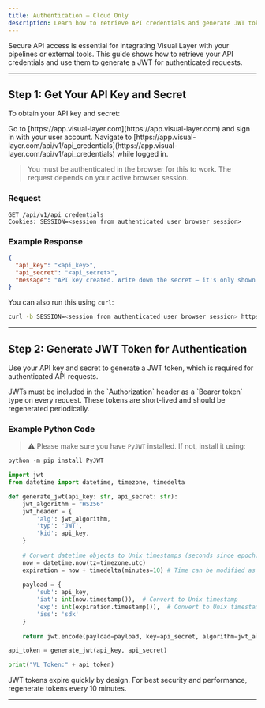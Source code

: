 ```yaml
---
title: Authentication – Cloud Only
description: Learn how to retrieve API credentials and generate JWT tokens for authenticated API access in Visual Layer Cloud.
---
```


<Card title="How This Helps" icon="key">
  Secure API access is essential for integrating Visual Layer with your pipelines or external tools. This guide shows how to retrieve your API credentials and use them to generate a JWT for authenticated requests.
</Card>

---

## Step 1: Get Your API Key and Secret

To obtain your API key and secret:

<Steps>

<Step title="Log in to Visual Layer">
Go to [https://app.visual-layer.com](https://app.visual-layer.com) and sign in with your user account.
</Step>

<Step title="Visit the API Credentials Page">
Navigate to [https://app.visual-layer.com/api/v1/api_credentials](https://app.visual-layer.com/api/v1/api_credentials) while logged in.
</Step>

</Steps>

> You must be authenticated in the browser for this to work. The request depends on your active browser session.

### Request

```http
GET /api/v1/api_credentials
Cookies: SESSION=<session from authenticated user browser session>
```

### Example Response

```json
{
  "api_key": "<api_key>",
  "api_secret": "<api_secret>",
  "message": "API key created. Write down the secret – it's only shown once!"
}
```

You can also run this using `curl`:

```bash
curl -b SESSION=<session from authenticated user browser session> https://app.visual-layer.com/api/v1/api_credentials
```

---

## Step 2: Generate JWT Token for Authentication

Use your API key and secret to generate a JWT token, which is required for authenticated API requests.

<Card title="JWT Token Authentication">
JWTs must be included in the `Authorization` header as a `Bearer token` type on every request.  
These tokens are short-lived and should be regenerated periodically.
</Card>

### Example Python Code

> ⚠️  Please make sure you have `PyJWT` installed. If not, install it using: 
```python
python -m pip install PyJWT
```

```python
import jwt
from datetime import datetime, timezone, timedelta

def generate_jwt(api_key: str, api_secret: str):
    jwt_algorithm = "HS256"
    jwt_header = {
        'alg': jwt_algorithm,
        'typ': 'JWT',
        'kid': api_key,
    }
    
    # Convert datetime objects to Unix timestamps (seconds since epoch)
    now = datetime.now(tz=timezone.utc)
    expiration = now + timedelta(minutes=10) # Time can be modified as needed
    
    payload = {
        'sub': api_key,
        'iat': int(now.timestamp()),  # Convert to Unix timestamp
        'exp': int(expiration.timestamp()),  # Convert to Unix timestamp
        'iss': 'sdk'
    }
    
    return jwt.encode(payload=payload, key=api_secret, algorithm=jwt_algorithm, headers=jwt_header)

api_token = generate_jwt(api_key, api_secret)

print("VL_Token:" + api_token)
```

<Tip>
JWT tokens expire quickly by design. For best security and performance, regenerate tokens every 10 minutes.
</Tip>

---


